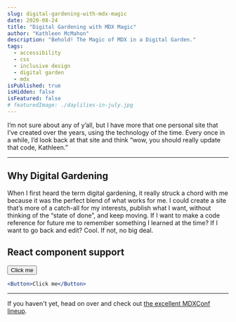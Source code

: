 ```yaml
---
slug: digital-gardening-with-mdx-magic
date: 2020-08-24
title: "Digital Gardening with MDX Magic"
author: "Kathleen McMahon"
description: "Behold! The Magic of MDX in a Digital Garden."
tags:
  - accessibility
  - css
  - inclusive design
  - digital garden
  - mdx
isPublished: true
isHidden: false
isFeatured: false
# featuredImage: ./daylilies-in-july.jpg
---
```


I’m not sure about any of y’all, but I have more that one personal site that I’ve created over the years, using the technology of the time. Every once in a while, I’d look back at that site and think “wow, you should really update that code, Kathleen.”

---

## Why Digital Gardening

When I first heard the term digital gardening, it really struck a chord with me because it was the perfect blend of what works for me. I could create a site that’s more of a catch-all for my interests, publish what I want, without thinking of the “state of done”, and keep moving. If I want to make a code reference for future me to remember something I learned at the time? If I want to go back and edit? Cool. If not, no big deal.

## React component support

<DisplayBox>
  <Button>Click me</Button>
</DisplayBox>

```jsx
<Button>Click me</Button>
```

---

If you haven't yet, head on over and check out [the excellent MDXConf lineup](https://mdxjs.com/conf/).
